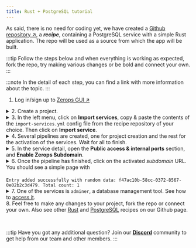 ```yaml
---
title: Rust + PostgreSQL tutorial
---
```



As said, there is no need for coding yet, we have created a [Github repository ↗](https://github.com/zeropsio/recipe-onboarding-rust), a ***recipe***, containing a PostgreSQL service with a simple Rust application. The repo will be used as a source from which the app will be built.

:::tip
Follow the steps below and when everything is working as expected, fork the repo, try making various changes or be bold and connect your own.
:::

:::note
In the detail of each step, you can find a link with more information about the topic.
:::

1. Log in/sign up to [Zerops GUI ↗](https://app.zerops.io)

<details>
  <summary>2. Create a project.</summary>
  <p>
  Learn more about <a href="/features/infrastructure#project">projects</a> in Zerops. See how to <a href="/rust/how-to/create#create-a-project-description-file">import</a> a whole project into Zerops.
  </p>
</details>

<details>
  <summary>3. In the left menu, click on <b>Import services</b>, copy & paste the contents of the <code>import-services.yml</code> config file from the recipe repository of your choice. Then click on <b>Import service</b>.</summary>
  <p>
  Learn more about <a href="/features/infrastructure#services--containers">services</a> in Zerops and how to <a href="/rust/how-to/create#add-rust-service-to-an-existing-project">import a service</a> to an existing project.
  </p>
  <p>
  The yaml file includes a <code>buildFromGit</code> directive, which ensures a one-time build from Git repository source.
  See how to connect a <a href="/references/github-integration">Github</a> or <a href="/references/github-integration">Gitlab</a> repository to be able to trigger automatic builds & deploys.
  </p>
</details>

<details>
  <summary>4. Several pipelines are created, one for project creation and the rest for the activation of the services. Wait for all to finish.</summary>
  <p>
  Learn more about how the pipelines can be <a href="/rust/how-to/trigger-pipeline">triggered</a> and about <a href="/rust/how-to/build-process">build</a> and <a href="/rust/how-to/deploy-process">deploy</a> processes of a Rust application in Zerops.

  Learn more about how to access <a href="/rust/how-to/logs#build-log">build log</a> of your Rust service in Zerops.
  </p>
</details>

<details>

  <summary>5. In the service detail, open the <b>Public access & internal ports</b> section, and <b>Enable Zerops Subdomain</b>.</summary>
  <p>
  Learn more about how to <a href="/rust/how-to/access">access</a> your Rust service in Zerops.
  </p>
</details>

<details>
  <summary>6. Once the pipeline has finished, click on the activated <i>subdomain</i> URL. You should see a simple page with <br/><br/><code>Entry added successfully with random data: f47ac10b-58cc-0372-8567-0e02b2c3d479. Total count: 1</code></summary>
  <p>
  Congratulations! You have created your first application in Zerops, and we hope to see your own projects soon.

  For now, check out other features, such as <a href="/rust/how-to/env-variables">environment variables</a>, <a href="/rust/how-to/logs#runtime-log">runtime log</a> and <a href="/rust/how-to/scaling">scaling</a>.
  </p>
</details>

<details>
  <summary>7. One of the services is <code>adminer</code>, a database management tool. See how to <a href="/postgresql/how-to/manage#how-to-access-adminer">access it</a>.</summary>
  <p>
  Learn more about how to <a href="/postgresql/how-to/manage#how-to-use-psql-cli-on-your-workstation">use <code>psql</code></a> command-line tool instead or how to <a href="/postgresql/how-to/export-import-data">import and export data</a> from your database.
  </p>
</details>
8. Feel free to make any changes to your project, fork the repo or connect your own. Also see other <a href="https://github.com/zeropsio?q=rust&type=all&language=&sort=">Rust</a> and <a href="https://github.com/zeropsio?q=postgresql&type=all&language=&sort=">PostgreSQL</a> recipes on our Github page.

<p>&nbsp;</p>

:::tip
Have you got any additional question? Join our **[Discord](https://discord.com/invite/WDvCZ54)** community to get help from our team and other members.
:::
